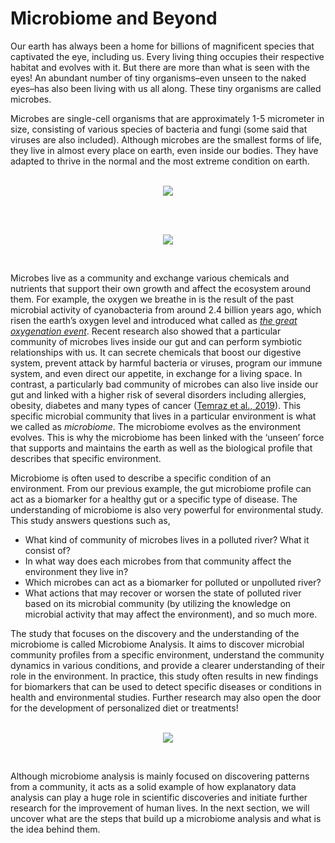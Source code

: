 # Microbiome and Beyond

Our earth has always been a home for billions of magnificent species that captivated the eye, including us. Every living thing occupies their respective habitat and evolves with it. But there are more than what is seen with the eyes! An abundant number of tiny organisms--even unseen to the naked eyes--has also been living with us all along. These tiny organisms are called microbes. 

Microbes are single-cell organisms that are approximately 1-5 micrometer in size, consisting of various species of bacteria and fungi (some said that viruses are also included). Although microbes are the smallest forms of life, they live in almost every place on earth, even inside our bodies. They have adapted to thrive in the normal and the most extreme condition on earth. 

<br>
<center>
![](assets/01/ocean.jpg)
</center>
<br>

<br>
<center>
![](assets/01/msize.jpg)
</center>
<br>

Microbes live as a community and exchange various chemicals and nutrients that support their own growth and affect the ecosystem around them. For example, the oxygen we breathe in is the result of the past microbial activity of cyanobacteria from around 2.4 billion years ago, which risen the earth's oxygen level and introduced what called as *[the great oxygenation event](http://www.bbc.com/earth/story/20150701-the-origin-of-the-air-we-breathe)*. Recent research also showed that a particular community of microbes lives inside our gut and can perform symbiotic relationships with us. It can secrete chemicals that boost our digestive system, prevent attack by harmful bacteria or viruses, program our immune system, and even direct our appetite, in exchange for a living space. In contrast, a particularly bad community of microbes can also live inside our gut and linked with a higher risk of several disorders including allergies, obesity, diabetes and many types of cancer ([Temraz et al., 2019](https://www.ncbi.nlm.nih.gov/pmc/articles/PMC6747470/)). This specific microbial community that lives in a particular environment is what we called as *microbiome*. The microbiome evolves as the environment evolves. This is why the microbiome has been linked with the 'unseen' force that supports and maintains the earth as well as the biological profile that describes that specific environment. 

Microbiome is often used to describe a specific condition of an environment. From our previous example, the gut microbiome profile can act as a biomarker for a healthy gut or a specific type of disease. The understanding of microbiome is also very powerful for environmental study. This study answers questions such as, 

* What kind of community of microbes lives in a polluted river? What it consist of?
* In what way does each microbes from that community affect the environment they live in?
* Which microbes can act as a biomarker for polluted or unpolluted river? 
* What actions that may recover or worsen the state of polluted river based on its microbial community (by utilizing the knowledge on microbial activity that may affect the environment), and so much more.

The study that focuses on the discovery and the understanding of the microbiome is called Microbiome Analysis. It aims to discover microbial community profiles from a specific environment, understand the community dynamics in various conditions, and provide a clearer understanding of their role in the environment. In practice, this study often results in new findings for biomarkers that can be used to detect specific diseases or conditions in health and environmental studies. Further research may also open the door for the development of personalized diet or treatments! 

<br>
<center>
![](assets/01/lean.png)
</center>
<br>

Although microbiome analysis is mainly focused on discovering patterns from a community, it acts as a solid example of how explanatory data analysis can play a huge role in scientific discoveries and initiate further research for the improvement of human lives. In the next section, we will uncover what are the steps that build up a microbiome analysis and what is the idea behind them.
